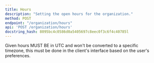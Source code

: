 ```yaml
---
title: Hours
description: "Setting the open hours for the organization."
method: POST
endpoint: "/organization/hours"
api: 'POST /organization/hours'
docstring_hash: 8095bc4c0586d0a5405697c8eec0f3c6f4c40785l
---
```


Given hours MUST BE in UTC and won't be converted to a specific timezone, this must be done in the client's interface
based on the user's preferences.
